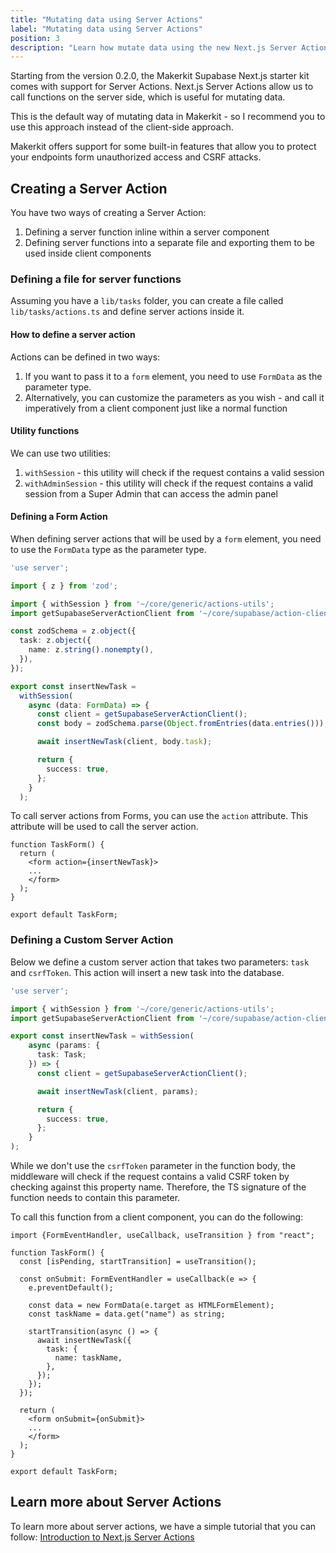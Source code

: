 ```yaml
---
title: "Mutating data using Server Actions"
label: "Mutating data using Server Actions"
position: 3
description: "Learn how mutate data using the new Next.js Server Actions in the Makerkit Supabase Next.js starter kit"
---
```


Starting from the version 0.2.0, the Makerkit Supabase Next.js starter kit comes with support for Server Actions. Next.js Server Actions allow us to call functions on the server side, which is useful for mutating data.

This is the default way of mutating data in Makerkit - so I recommend you to use this approach instead of the client-side approach.

Makerkit offers support for some built-in features that allow you to protect your endpoints form unauthorized access and CSRF attacks.

## Creating a Server Action

You have two ways of creating a Server Action:

1. Defining a server function inline within a server component
2. Defining server functions into a separate file and exporting them to be used inside client components

### Defining a file for server functions

Assuming you have a `lib/tasks` folder, you can create a file called `lib/tasks/actions.ts` and define server actions inside it.

#### How to define a server action

Actions can be defined in two ways:

1. If you want to pass it to a `form` element, you need to use `FormData` as the parameter type.
2. Alternatively, you can customize the parameters as you wish - and call it imperatively from a client component just like a normal function

#### Utility functions

We can use two utilities:

1. `withSession` - this utility will check if the request contains a valid session
2. `withAdminSession` - this utility will check if the request contains a valid session from a Super Admin that can access the admin panel

#### Defining a Form Action

When defining server actions that will be used by a `form` element, you need to use the `FormData` type as the parameter type.

```ts
'use server';

import { z } from 'zod';

import { withSession } from '~/core/generic/actions-utils';
import getSupabaseServerActionClient from '~/core/supabase/action-client';

const zodSchema = z.object({
  task: z.object({
    name: z.string().nonempty(),
  }),
});

export const insertNewTask =
  withSession(
    async (data: FormData) => {
      const client = getSupabaseServerActionClient();
      const body = zodSchema.parse(Object.fromEntries(data.entries()));

      await insertNewTask(client, body.task);

      return {
        success: true,
      };
    }
  );
```

To call server actions from Forms, you can use the `action` attribute. This attribute will be used to call the server action.

```tsx
function TaskForm() {
  return (
    <form action={insertNewTask}>
    ...
    </form>
  );
}

export default TaskForm;
```

### Defining a Custom Server Action

Below we define a custom server action that takes two parameters: `task` and `csrfToken`. This action will insert a new task into the database.

```ts
'use server';

import { withSession } from '~/core/generic/actions-utils';
import getSupabaseServerActionClient from '~/core/supabase/action-client';

export const insertNewTask = withSession(
    async (params: {
      task: Task;
    }) => {
      const client = getSupabaseServerActionClient();

      await insertNewTask(client, params);

      return {
        success: true,
      };
    }
);
```

While we don't use the `csrfToken` parameter in the function body, the middleware will check if the request contains a valid CSRF token by checking against this property name. Therefore, the TS signature of the function needs to contain this parameter.

To call this function from a client component, you can do the following:

```tsx
import {FormEventHandler, useCallback, useTransition } from "react";

function TaskForm() {
  const [isPending, startTransition] = useTransition();

  const onSubmit: FormEventHandler = useCallback(e => {
    e.preventDefault();

    const data = new FormData(e.target as HTMLFormElement);
    const taskName = data.get("name") as string;

    startTransition(async () => {
      await insertNewTask({
        task: {
          name: taskName,
        },
      });
    });
  });

  return (
    <form onSubmit={onSubmit}>
    ...
    </form>
  );
}

export default TaskForm;
```

## Learn more about Server Actions

To learn more about server actions, we have a simple tutorial that you can follow: [Introduction to Next.js Server Actions](/blog/tutorials/nextjs-server-actions)